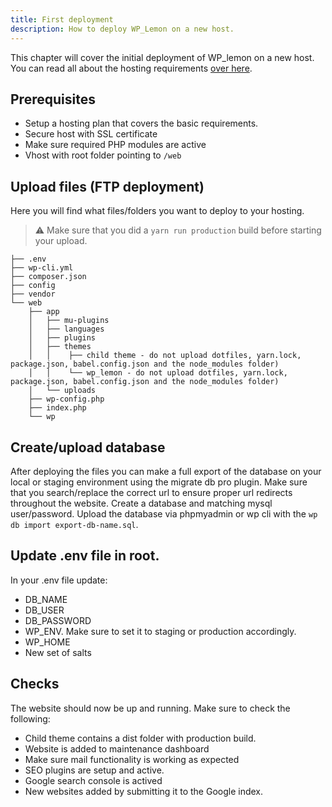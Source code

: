 ```yaml
---
title: First deployment
description: How to deploy WP_Lemon on a new host.
---
```


This chapter will cover the initial deployment of WP_lemon on a new host.
You can read all about the hosting requirements [over here](/requirements).

## Prerequisites

- Setup a hosting plan that covers the basic requirements.
- Secure host with SSL certificate
- Make sure required PHP modules are active
- Vhost with root folder pointing to `/web`

## Upload files (FTP deployment)

Here you will find what files/folders you want to deploy to your hosting.

> ⚠️
> Make sure that you did a `yarn run production` build before starting your upload.

```
├── .env
├── wp-cli.yml
├── composer.json
├── config
├── vendor
└── web
    ├── app
    │   ├── mu-plugins
    │   ├── languages
    │   ├── plugins
    │   ├── themes
    │   │    ├── child theme - do not upload dotfiles, yarn.lock, package.json, babel.config.json and the node_modules folder)
    │   │    └── wp_lemon - do not upload dotfiles, yarn.lock, package.json, babel.config.json and the node_modules folder)
    │   └── uploads
    ├── wp-config.php
    ├── index.php
    └── wp
```

## Create/upload database

After deploying the files you can make a full export of the database on your local or staging environment using the migrate db pro plugin. Make sure that you search/replace the correct url to ensure proper url redirects throughout the website. Create a database and matching mysql user/password. Upload the database via phpmyadmin or wp cli with the `wp db import export-db-name.sql`.

## Update .env file in root.

In your .env file update:

- DB_NAME
- DB_USER
- DB_PASSWORD
- WP_ENV. Make sure to set it to staging or production accordingly.
- WP_HOME
- New set of salts

## Checks

The website should now be up and running. Make sure to check the following:

- Child theme contains a dist folder with production build.
- Website is added to maintenance dashboard
- Make sure mail functionality is working as expected
- SEO plugins are setup and active.
- Google search console is actived
- New websites added by submitting it to the Google index.
